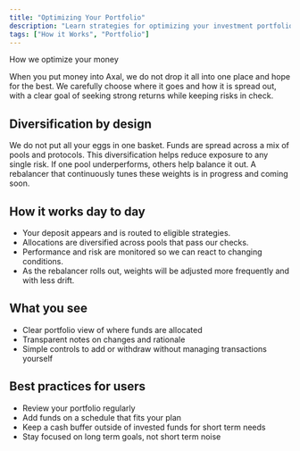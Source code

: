 ```yaml
---
title: "Optimizing Your Portfolio"
description: "Learn strategies for optimizing your investment portfolio"
tags: ["How it Works", "Portfolio"]
---
```


How we optimize your money

When you put money into Axal, we do not drop it all into one place and hope for the best. We carefully choose where it goes and how it is spread out, with a clear goal of seeking strong returns while keeping risks in check.

## Diversification by design

We do not put all your eggs in one basket. Funds are spread across a mix of pools and protocols. This diversification helps reduce exposure to any single risk. If one pool underperforms, others help balance it out. A rebalancer that continuously tunes these weights is in progress and coming soon.

## How it works day to day

* Your deposit appears and is routed to eligible strategies.
* Allocations are diversified across pools that pass our checks.
* Performance and risk are monitored so we can react to changing conditions.
* As the rebalancer rolls out, weights will be adjusted more frequently and with less drift.

## What you see

* Clear portfolio view of where funds are allocated
* Transparent notes on changes and rationale
* Simple controls to add or withdraw without managing transactions yourself

## Best practices for users

* Review your portfolio regularly
* Add funds on a schedule that fits your plan
* Keep a cash buffer outside of invested funds for short term needs
* Stay focused on long term goals, not short term noise
